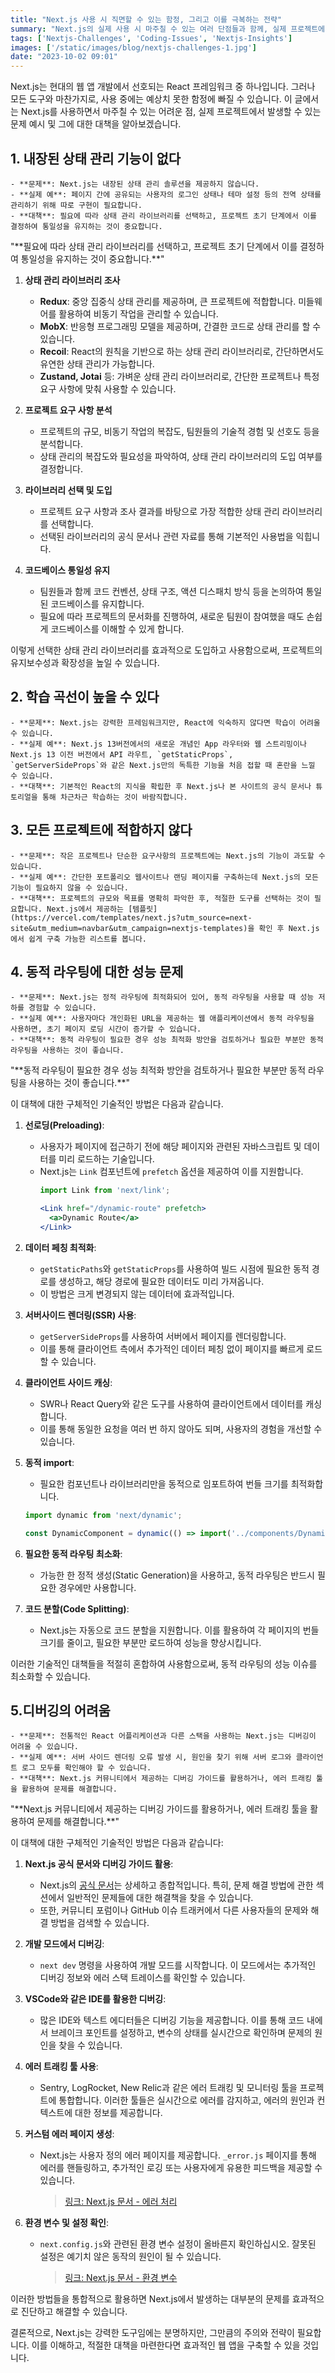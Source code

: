 ```yaml
---
title: "Next.js 사용 시 직면할 수 있는 함정, 그리고 이를 극복하는 전략"
summary: "Next.js의 실제 사용 시 마주칠 수 있는 여러 단점들과 함께, 실제 프로젝트에서의 구체적인 예시와 그 문제점을 해결하는 방안을 함께 고민해봅니다."
tags: ['Nextjs-Challenges', 'Coding-Issues', 'Nextjs-Insights']
images: ['/static/images/blog/nextjs-challenges-1.jpg']
date: "2023-10-02 09:01"
---
```


<TOCInline toc={props.toc} asDisclosure />

Next.js는 현대의 웹 앱 개발에서 선호되는 React 프레임워크 중 하나입니다. 그러나 모든 도구와 마찬가지로, 사용 중에는 예상치 못한 함정에 빠질 수 있습니다. 이 글에서는 Next.js를 사용하면서 마주칠 수 있는 어려운 점, 실제 프로젝트에서 발생할 수 있는 문제 예시 및 그에 대한 대책을 알아보겠습니다.

## 1. 내장된 상태 관리 기능이 없다
    - **문제**: Next.js는 내장된 상태 관리 솔루션을 제공하지 않습니다.
    - **실제 예**: 페이지 간에 공유되는 사용자의 로그인 상태나 테마 설정 등의 전역 상태를 관리하기 위해 따로 구현이 필요합니다.
    - **대책**: 필요에 따라 상태 관리 라이브러리를 선택하고, 프로젝트 초기 단계에서 이를 결정하여 통일성을 유지하는 것이 중요합니다.

<Callout type="warning" icon="대책">
"**필요에 따라 상태 관리 라이브러리를 선택하고, 프로젝트 초기 단계에서 이를 결정하여 통일성을 유지하는 것이 중요합니다.**"

1. **상태 관리 라이브러리 조사**
   - **Redux**: 중앙 집중식 상태 관리를 제공하며, 큰 프로젝트에 적합합니다. 미들웨어를 활용하여 비동기 작업을 관리할 수 있습니다.
   - **MobX**: 반응형 프로그래밍 모델을 제공하며, 간결한 코드로 상태 관리를 할 수 있습니다.
   - **Recoil**: React의 원칙을 기반으로 하는 상태 관리 라이브러리로, 간단하면서도 유연한 상태 관리가 가능합니다.
   - **Zustand, Jotai** 등: 가벼운 상태 관리 라이브러리로, 간단한 프로젝트나 특정 요구 사항에 맞춰 사용할 수 있습니다.

2. **프로젝트 요구 사항 분석**
   - 프로젝트의 규모, 비동기 작업의 복잡도, 팀원들의 기술적 경험 및 선호도 등을 분석합니다.
   - 상태 관리의 복잡도와 필요성을 파악하여, 상태 관리 라이브러리의 도입 여부를 결정합니다.

3. **라이브러리 선택 및 도입**
   - 프로젝트 요구 사항과 조사 결과를 바탕으로 가장 적합한 상태 관리 라이브러리를 선택합니다.
   - 선택된 라이브러리의 공식 문서나 관련 자료를 통해 기본적인 사용법을 익힙니다.

4. **코드베이스 통일성 유지**
   - 팀원들과 함께 코드 컨벤션, 상태 구조, 액션 디스패치 방식 등을 논의하여 통일된 코드베이스를 유지합니다.
   - 필요에 따라 프로젝트의 문서화를 진행하여, 새로운 팀원이 참여했을 때도 손쉽게 코드베이스를 이해할 수 있게 합니다.

이렇게 선택한 상태 관리 라이브러리를 효과적으로 도입하고 사용함으로써, 프로젝트의 유지보수성과 확장성을 높일 수 있습니다.
</Callout>

## 2. 학습 곡선이 높을 수 있다
    - **문제**: Next.js는 강력한 프레임워크지만, React에 익숙하지 않다면 학습이 어려울 수 있습니다.
    - **실제 예**: Next.js 13버전에서의 새로운 개념인 App 라우터와 웹 스트리밍이나 Next.js 13 이전 버전에서 API 라우트, `getStaticProps`, `getServerSideProps`와 같은 Next.js만의 독특한 기능을 처음 접할 때 혼란을 느낄 수 있습니다.
    - **대책**: 기본적인 React의 지식을 확립한 후 Next.js나 본 사이트의 공식 문서나 튜토리얼을 통해 차근차근 학습하는 것이 바람직합니다.

## 3. 모든 프로젝트에 적합하지 않다
    - **문제**: 작은 프로젝트나 단순한 요구사항의 프로젝트에는 Next.js의 기능이 과도할 수 있습니다.
    - **실제 예**: 간단한 포트폴리오 웹사이트나 랜딩 페이지를 구축하는데 Next.js의 모든 기능이 필요하지 않을 수 있습니다.
    - **대책**: 프로젝트의 규모와 목표를 명확히 파악한 후, 적절한 도구를 선택하는 것이 필요합니다. Next.js에서 제공하는 [템플릿](https://vercel.com/templates/next.js?utm_source=next-site&utm_medium=navbar&utm_campaign=nextjs-templates)을 확인 후 Next.js에서 쉽게 구축 가능한 리스트를 봅니다.

## 4. 동적 라우팅에 대한 성능 문제
    - **문제**: Next.js는 정적 라우팅에 최적화되어 있어, 동적 라우팅을 사용할 때 성능 저하를 경험할 수 있습니다.
    - **실제 예**: 사용자마다 개인화된 URL을 제공하는 웹 애플리케이션에서 동적 라우팅을 사용하면, 초기 페이지 로딩 시간이 증가할 수 있습니다.
    - **대책**: 동적 라우팅이 필요한 경우 성능 최적화 방안을 검토하거나 필요한 부분만 동적 라우팅을 사용하는 것이 좋습니다.

<Callout type="warning" icon="대책">
"**동적 라우팅이 필요한 경우 성능 최적화 방안을 검토하거나 필요한 부분만 동적 라우팅을 사용하는 것이 좋습니다.**"

이 대책에 대한 구체적인 기술적인 방법은 다음과 같습니다.

1. **선로딩(Preloading)**:
   - 사용자가 페이지에 접근하기 전에 해당 페이지와 관련된 자바스크립트 및 데이터를 미리 로드하는 기술입니다. 
   - Next.js는 `Link` 컴포넌트에 `prefetch` 옵션을 제공하여 이를 지원합니다.
     ```jsx
     import Link from 'next/link';

     <Link href="/dynamic-route" prefetch>
       <a>Dynamic Route</a>
     </Link>
     ```

2. **데이터 페칭 최적화**:
   - `getStaticPaths`와 `getStaticProps`를 사용하여 빌드 시점에 필요한 동적 경로를 생성하고, 해당 경로에 필요한 데이터도 미리 가져옵니다.
   - 이 방법은 크게 변경되지 않는 데이터에 효과적입니다.

3. **서버사이드 렌더링(SSR) 사용**:
   - `getServerSideProps`를 사용하여 서버에서 페이지를 렌더링합니다.
   - 이를 통해 클라이언트 측에서 추가적인 데이터 페칭 없이 페이지를 빠르게 로드할 수 있습니다.

4. **클라이언트 사이드 캐싱**:
   - SWR나 React Query와 같은 도구를 사용하여 클라이언트에서 데이터를 캐싱합니다.
   - 이를 통해 동일한 요청을 여러 번 하지 않아도 되며, 사용자의 경험을 개선할 수 있습니다.

5. **동적 import**:
   - 필요한 컴포넌트나 라이브러리만을 동적으로 임포트하여 번들 크기를 최적화합니다.
   ```jsx
   import dynamic from 'next/dynamic';

   const DynamicComponent = dynamic(() => import('../components/DynamicComponent'));
   ```

6. **필요한 동적 라우팅 최소화**:
   - 가능한 한 정적 생성(Static Generation)을 사용하고, 동적 라우팅은 반드시 필요한 경우에만 사용합니다.
   
7. **코드 분할(Code Splitting)**:
   - Next.js는 자동으로 코드 분할을 지원합니다. 이를 활용하여 각 페이지의 번들 크기를 줄이고, 필요한 부분만 로드하여 성능을 향상시킵니다.

이러한 기술적인 대책들을 적절히 혼합하여 사용함으로써, 동적 라우팅의 성능 이슈를 최소화할 수 있습니다.
</Callout>

## 5.디버깅의 어려움
    - **문제**: 전통적인 React 어플리케이션과 다른 스택을 사용하는 Next.js는 디버깅이 어려울 수 있습니다.
    - **실제 예**: 서버 사이드 렌더링 오류 발생 시, 원인을 찾기 위해 서버 로그와 클라이언트 로그 모두를 확인해야 할 수 있습니다.
    - **대책**: Next.js 커뮤니티에서 제공하는 디버깅 가이드를 활용하거나, 에러 트래킹 툴을 활용하여 문제를 해결합니다.

<Callout type="warning" icon="대책">
"**Next.js 커뮤니티에서 제공하는 디버깅 가이드를 활용하거나, 에러 트래킹 툴을 활용하여 문제를 해결합니다.**"

이 대책에 대한 구체적인 기술적인 방법은 다음과 같습니다:

1. **Next.js 공식 문서와 디버깅 가이드 활용**:
   - Next.js의 [공식 문서](https://nextjs.org/docs)는 상세하고 종합적입니다. 특히, 문제 해결 방법에 관한 섹션에서 일반적인 문제들에 대한 해결책을 찾을 수 있습니다.
   - 또한, 커뮤니티 포럼이나 GitHub 이슈 트래커에서 다른 사용자들의 문제와 해결 방법을 검색할 수 있습니다.

2. **개발 모드에서 디버깅**:
   - `next dev` 명령을 사용하여 개발 모드를 시작합니다. 이 모드에서는 추가적인 디버깅 정보와 에러 스택 트레이스를 확인할 수 있습니다.

3. **VSCode와 같은 IDE를 활용한 디버깅**:
   - 많은 IDE와 텍스트 에디터들은 디버깅 기능을 제공합니다. 이를 통해 코드 내에서 브레이크 포인트를 설정하고, 변수의 상태를 실시간으로 확인하며 문제의 원인을 찾을 수 있습니다.

4. **에러 트래킹 툴 사용**:
   - Sentry, LogRocket, New Relic과 같은 에러 트래킹 및 모니터링 툴을 프로젝트에 통합합니다. 이러한 툴들은 실시간으로 에러를 감지하고, 에러의 원인과 컨텍스트에 대한 정보를 제공합니다.
   
5. **커스텀 에러 페이지 생성**:
   - Next.js는 사용자 정의 에러 페이지를 제공합니다. `_error.js` 페이지를 통해 에러를 핸들링하고, 추가적인 로깅 또는 사용자에게 유용한 피드백을 제공할 수 있습니다.
       > [링크: Next.js 문서 - 에러 처리](/docs/nextjs/routing/error-handling)

6. **환경 변수 및 설정 확인**:
   - `next.config.js`와 관련된 환경 변수 설정이 올바른지 확인하십시오. 잘못된 설정은 예기치 않은 동작의 원인이 될 수 있습니다.
       > [링크: Next.js 문서 - 환경 변수](/docs/nextjs/configuring/environment-variables)

이러한 방법들을 통합적으로 활용하면 Next.js에서 발생하는 대부분의 문제를 효과적으로 진단하고 해결할 수 있습니다.
</Callout>

결론적으로, Next.js는 강력한 도구임에는 분명하지만, 그만큼의 주의와 전략이 필요합니다. 이를 이해하고, 적절한 대책을 마련한다면 효과적인 웹 앱을 구축할 수 있을 것입니다.